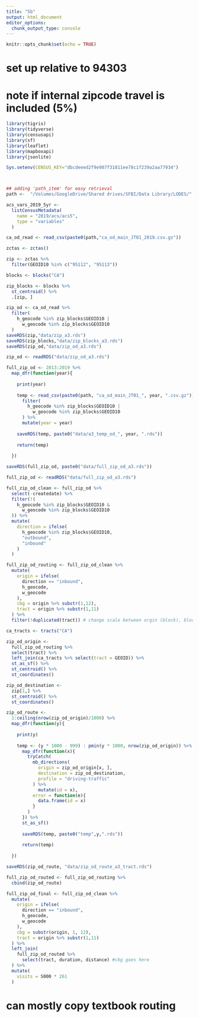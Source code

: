 ```yaml
---
title: "5b"
output: html_document
editor_options: 
  chunk_output_type: console
---
```


```r
knitr::opts_chunk$set(echo = TRUE)
```

# set up relative to 94303
# note if internal zipcode travel is included (5%)

```r
library(tigris)
library(tidyverse)
library(censusapi)
library(sf)
library(leaflet)
library(mapboxapi)
library(jsonlite)

Sys.setenv(CENSUS_KEY="dbcdeeed2f9e907f31811ee78c1f239a2aa77934")



## adding 'path_item' for easy retrieval
path <-  "/Volumes/GoogleDrive/Shared drives/SFBI/Data Library/LODES/" #"G:/My Drive/218Y/Assignments/2A/data/"


```

```r
acs_vars_2019_5yr <-
  listCensusMetadata(
    name = "2019/acs/acs5",
    type = "variables"
  )
```


```r
ca_od_read <- read_csv(paste0(path,"ca_od_main_JT01_2019.csv.gz"))
```


```r
zctas <- zctas()

zip <- zctas %>% 
  filter(GEOID10 %in% c("95112", "95113"))

blocks <- blocks("CA")

zip_blocks <- blocks %>% 
  st_centroid() %>% 
  .[zip, ]

zip_od <- ca_od_read %>% 
  filter(
    h_geocode %in% zip_blocks$GEOID10 |
      w_geocode %in% zip_blocks$GEOID10
  )
saveRDS(zip,"data/zip_a3.rds")
saveRDS(zip_blocks,"data/zip_blocks_a3.rds")
saveRDS(zip_od,"data/zip_od_a3.rds")
```

```r
zip_od <- readRDS("data/zip_od_a3.rds")
```




```r
full_zip_od <- 2013:2019 %>% 
  map_dfr(function(year){
    
    print(year)
    
    temp <- read_csv(paste0(path, "ca_od_main_JT01_", year, ".csv.gz")) %>% 
      filter(
        h_geocode %in% zip_blocks$GEOID10 |
          w_geocode %in% zip_blocks$GEOID10
      ) %>% 
      mutate(year = year)
    
    saveRDS(temp, paste0("data/a3_temp_od_", year, ".rds"))
    
    return(temp)
    
  })

saveRDS(full_zip_od, paste0("data/full_zip_od_a3.rds"))
```

```r

full_zip_od <- readRDS("data/full_zip_od_a3.rds")

```


```r
full_zip_od_clean <- full_zip_od %>% 
  select(-createdate) %>% 
  filter(!(
    h_geocode %in% zip_blocks$GEOID10 &
      w_geocode %in% zip_blocks$GEOID10
  )) %>% 
  mutate(
    direction = ifelse(
      h_geocode %in% zip_blocks$GEOID10,
      "outbound",
      "inbound"
    )
  )
```


```r
full_zip_od_routing <- full_zip_od_clean %>%
  mutate(
    origin = ifelse(
      direction == "inbound",
      h_geocode,
      w_geocode
    ),
    cbg = origin %>% substr(1,12),
    tract = origin %>% substr(1,11)
  ) %>% 
  filter(!duplicated(tract)) # change scale between orgin (block), block group, tract
```


```r
ca_tracts <- tracts("CA")
```


```r
zip_od_origin <-
  full_zip_od_routing %>% 
  select(tract) %>% 
  left_join(ca_tracts %>% select(tract = GEOID)) %>% 
  st_as_sf() %>% 
  st_centroid() %>% 
  st_coordinates()

zip_od_destination <-
  zip[1,] %>% 
  st_centroid() %>% 
  st_coordinates()
```


```r
zip_od_route <- 
  1:ceiling(nrow(zip_od_origin)/1000) %>% 
  map_dfr(function(y){
    
    print(y)
    
    temp <- (y * 1000 - 999) : pmin(y * 1000, nrow(zip_od_origin)) %>% 
      map_dfr(function(x){
        tryCatch(
          mb_directions(
            origin = zip_od_origin[x, ],
            destination = zip_od_destination,
            profile = "driving-traffic"
          ) %>% 
            mutate(id = x),
          error = function(e){
            data.frame(id = x)
          }
        )
      }) %>% 
      st_as_sf()
      
      saveRDS(temp, paste0("temp",y,".rds"))
      
      return(temp)
    
  })

saveRDS(zip_od_route, "data/zip_od_route_a3_tract.rds")

```



```r

full_zip_od_routed <- full_zip_od_routing %>% 
  cbind(zip_od_route)

full_zip_od_final <- full_zip_od_clean %>% 
  mutate(
    origin = ifelse(
      direction == "inbound",
      h_geocode,
      w_geocode
    ),
    cbg = substr(origin, 1, 12),
    tract = origin %>% substr(1,11)
  ) %>% 
  left_join(
    full_zip_od_routed %>% 
      select(tract, duration, distance) #cbg goes here
  ) %>% 
  mutate(
    visits = S000 * 261
  )

```



# can mostly copy textbook routing
